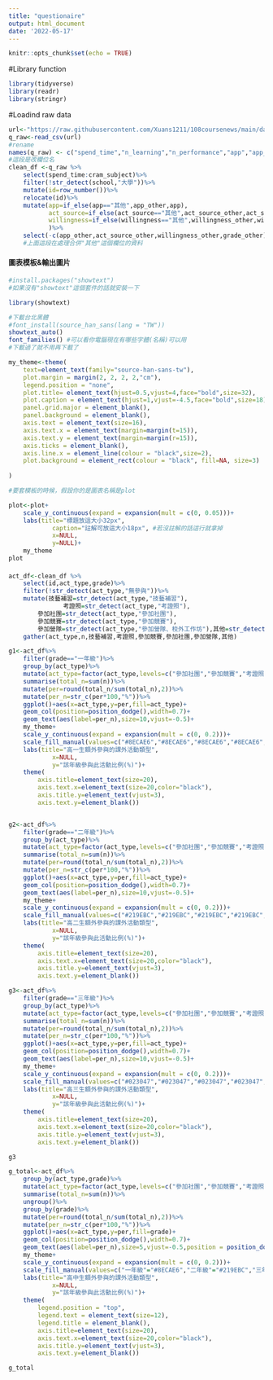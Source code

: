 ```yaml
---
title: "questionaire"
output: html_document
date: '2022-05-17'
---
```


```r
knitr::opts_chunk$set(echo = TRUE)
```
#Library function
```r
library(tidyverse)
library(readr)
library(stringr)
```

#Loadind raw data  
```r
url<-"https://raw.githubusercontent.com/Xuans1211/108coursenews/main/data/questionaire.csv"
q_raw<-read_csv(url) 
#rename
names(q_raw) <- c("spend_time","n_learning","n_performance","app","app_other","freq_teacher","freq_student","freq_parent","freq_cram","help_teacher","help_student","help_parent","help_cram","heard_agency","use_agency","agg_overral","agg_feature","agg_quality","agg_outoftest","agg_future","agg_description","edge_course","edge_act","edge_future","edge_art","edge_outoftest","annoy_overral","annoy_time","annoy_orientation","annoy_lackoftime","annoy_docsize","annoy_description","attitude_before","attitude_now","attitude_description","focus_self","focus_professor","course_n","course_type","act_type","act","act_source","act_source_other","willingness","willingness_other","school","school_type","grade","grade_other","gender","cram_school","cram_spend","cram_subject","email","55","56","57","58","59","60","61","62","63")
#這段是改欄位名
clean_df <-q_raw %>%
    select(spend_time:cram_subject)%>%
    filter(!str_detect(school,"大學"))%>%
    mutate(id=row_number())%>%
    relocate(id)%>%
    mutate(app=if_else(app=="其他",app_other,app),
           act_source=if_else(act_source=="其他",act_source_other,act_source),
           willingness=if_else(willingness=="其他",willingness_other,willingness)
           )%>%
    select(-c(app_other,act_source_other,willingness_other,grade_other))
    #上面這段在處理合併"其他"這個欄位的資料

```
#### 圖表模板&輸出圖片  
```r

#install.packages("showtext")
#如果沒有"showtext"這個套件的話就安裝一下

library(showtext)

#下載台北黑體
#font_install(source_han_sans(lang = "TW"))
showtext_auto()
font_families() #可以看你電腦現在有哪些字體(名稱)可以用
#下載過了就不用再下載了

my_theme<-theme(
    text=element_text(family="source-han-sans-tw"),
    plot.margin = margin(2, 2, 2, 2,"cm"),
    legend.position = "none",
    plot.title= element_text(hjust=0.5,vjust=4,face="bold",size=32),
    plot.caption = element_text(hjust=1,vjust=-4.5,face="bold",size=18),
    panel.grid.major = element_blank(),
    panel.background = element_blank(),
    axis.text = element_text(size=16),
    axis.text.x = element_text(margin=margin(t=15)),
    axis.text.y = element_text(margin=margin(r=15)),
    axis.ticks = element_blank(),
    axis.line.x = element_line(colour = "black",size=2),
    plot.background = element_rect(colour = "black", fill=NA, size=3)
    
)

#要套模板的時候，假設你的是圖表名稱是plot

plot<-plot+
    scale_y_continuous(expand = expansion(mult = c(0, 0.05)))+
    labs(title="標題放這大小32px",
            caption="註解可放這大小18px", #若沒註解的話這行就拿掉
            x=NULL,
            y=NULL)+
    my_theme
plot

```

####
```r
act_df<-clean_df %>%
    select(id,act_type,grade)%>%
    filter(!str_detect(act_type,"無參與"))%>%
    mutate(技藝補習=str_detect(act_type,"技藝補習"),
               考證照=str_detect(act_type,"考證照"),
        參加社團=str_detect(act_type,"參加社團"),
        參加競賽=str_detect(act_type,"參加競賽"),
        參加營隊=str_detect(act_type,"參加營隊、校外工作坊"),其他=str_detect(act_type,"其他"))%>%
    gather(act_type,n,技藝補習,考證照,參加競賽,參加社團,參加營隊,其他)

g1<-act_df%>%
    filter(grade=="一年級")%>%
    group_by(act_type)%>%
    mutate(act_type=factor(act_type,levels=c("參加社團","參加競賽","考證照","參加營隊","技藝補習","其他")))%>%
    summarise(total_n=sum(n))%>%
    mutate(per=round(total_n/sum(total_n),2))%>%
    mutate(per_n=str_c(per*100,"%"))%>%
    ggplot()+aes(x=act_type,y=per,fill=act_type)+
    geom_col(position=position_dodge(),width=0.7)+
    geom_text(aes(label=per_n),size=10,vjust=-0.5)+
    my_theme+
    scale_y_continuous(expand = expansion(mult = c(0, 0.2)))+
    scale_fill_manual(values=c("#8ECAE6","#8ECAE6","#8ECAE6","#8ECAE6","#8ECAE6","#8ECAE6"))+
    labs(title="高一生額外參與的課外活動類型",
            x=NULL,
            y="該年級參與此活動比例(%)")+
    theme(
        axis.title=element_text(size=20),
        axis.text.x=element_text(size=20,color="black"),
        axis.title.y=element_text(vjust=3),
        axis.text.y=element_blank())


g2<-act_df%>%
    filter(grade=="二年級")%>%
    group_by(act_type)%>%
    mutate(act_type=factor(act_type,levels=c("參加社團","參加競賽","考證照","參加營隊","技藝補習","其他")))%>%
    summarise(total_n=sum(n))%>%
    mutate(per=round(total_n/sum(total_n),2))%>%
    mutate(per_n=str_c(per*100,"%"))%>%
    ggplot()+aes(x=act_type,y=per,fill=act_type)+
    geom_col(position=position_dodge(),width=0.7)+
    geom_text(aes(label=per_n),size=10,vjust=-0.5)+
    my_theme+
    scale_y_continuous(expand = expansion(mult = c(0, 0.2)))+
    scale_fill_manual(values=c("#219EBC","#219EBC","#219EBC","#219EBC","#219EBC","#219EBC"))+
    labs(title="高二生額外參與的課外活動類型",
            x=NULL,
            y="該年級參與此活動比例(%)")+
    theme(
        axis.title=element_text(size=20),
        axis.text.x=element_text(size=20,color="black"),
        axis.title.y=element_text(vjust=3),
        axis.text.y=element_blank())

g3<-act_df%>%
    filter(grade=="三年級")%>%
    group_by(act_type)%>%
    mutate(act_type=factor(act_type,levels=c("參加社團","參加競賽","考證照","參加營隊","技藝補習","其他")))%>%
    summarise(total_n=sum(n))%>%
    mutate(per=round(total_n/sum(total_n),2))%>%
    mutate(per_n=str_c(per*100,"%"))%>%
    ggplot()+aes(x=act_type,y=per,fill=act_type)+
    geom_col(position=position_dodge(),width=0.7)+
    geom_text(aes(label=per_n),size=10,vjust=-0.5)+
    my_theme+
    scale_y_continuous(expand = expansion(mult = c(0, 0.2)))+
    scale_fill_manual(values=c("#023047","#023047","#023047","#023047","#023047","#023047"))+
    labs(title="高三生額外參與的課外活動類型",
            x=NULL,
            y="該年級參與此活動比例(%)")+
    theme(
        axis.title=element_text(size=20),
        axis.text.x=element_text(size=20,color="black"),
        axis.title.y=element_text(vjust=3),
        axis.text.y=element_blank())

g3

g_total<-act_df%>%
    group_by(act_type,grade)%>%
    mutate(act_type=factor(act_type,levels=c("參加社團","參加競賽","考證照","參加營隊","技藝補習","其他")))%>%
    summarise(total_n=sum(n))%>%
    ungroup()%>%
    group_by(grade)%>%
    mutate(per=round(total_n/sum(total_n),2))%>%
    mutate(per_n=str_c(per*100,"%"))%>%
    ggplot()+aes(x=act_type,y=per,fill=grade)+
    geom_col(position=position_dodge(),width=0.7)+
    geom_text(aes(label=per_n),size=5,vjust=-0.5,position = position_dodge(width=0.7))+
    my_theme+
    scale_y_continuous(expand = expansion(mult = c(0, 0.2)))+
    scale_fill_manual(values=c("一年級"="#8ECAE6","二年級"="#219EBC","三年級"="#023047"))+
    labs(title="高中生額外參與的課外活動類型",
            x=NULL,
            y="該年級參與此活動比例(%)")+
    theme(
        legend.position = "top",
        legend.text = element_text(size=12),
        legend.title = element_blank(),
        axis.title=element_text(size=20),
        axis.text.x=element_text(size=20,color="black"),
        axis.title.y=element_text(vjust=3),
        axis.text.y=element_blank())

g_total

```
